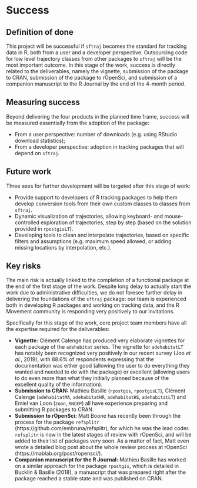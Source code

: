 # Success
<!-- 
Projects should have a definition of done that is measurable, and a thorough understanding going in of what the risks are to delivery 
-->

## Definition of done
<!-- 
What does success look like? 
-->

This project will be successful if `sftraj` becomes the standard for
tracking data in R, both from a user and a developer
perspective. Outsourcing code for low level trajectory classes from
other packages to `sftraj` will be the most important outcome. In this
stage of the work, success is directly related to the deliverables,
namely the vignette, submission of the package to CRAN, submission of
the package to rOpenSci, and submission of a companion manuscript to
the R Journal by the end of the 4-month period.


## Measuring success
<!-- 
How will we know when success is achieved, what markers can we use along the way 
-->

Beyond delivering the four products in the planned time frame, success
will be measured essentially from the adoption of the package:

* From a user perspective: number of downloads (e.g. using RStudio
  download statistics);
* From a developer perspective: adoption in tracking packages that
  will depend on `sftraj`.


## Future work
<!-- 
How could this be extended / developed in the future by yourself and/or the community in general?
-->

Three axes for further development will be targeted after this stage
of work:

  * Provide support to developers of R tracking packages to help them
    develop conversion tools from their own custom classes to classes
    from `sftraj`.
  * Dynamic visualization of trajectories, allowing keyboard- and
    mouse-controlled exploration of trajectories, step by step (based
    on the solution provided in `rpostgisLT`).
  * Developing tools to clean and interpolate trajectories, based on
    specific filters and assumptions (e.g. maximum speed allowed, or
    adding missing locations by interpolation, etc.).


## Key risks
<!-- 
What sort of things could come up that can delay or break the project?

 - [ ] People
 - [ ] Processes
 - [ ] Tooling & Technology
 - [ ] Costs

-->

The main risk is actually linked to the completion of a functional
package at the end of the first stage of the work. Despite long
delay to actually start the work due to administrative difficulties,
we do not foresee further delay in delivering the foundations of the
`sftraj` package: our team is experienced both in developing R
packages and working on tracking data, and the R Movement community is
responding very positively to our invitations.

Specifically for this stage of the work, core project team members
have all the expertise required for the deliverables:

* **Vignette:** Clément Calenge has produced very elaborate vignettes
  for each package of the `adehabitat` series. The vignette for
  `adehabitatLT` has notably been recognized very positively in our
  recent survey (Joo *et al.*, 2019), with 88.6% of respondents
  expressing that the documentation was either good (allowing the user
  to do everything they wanted and needed to do with the package) or
  excellent (allowing users to do even more than what they initially
  planned because of the excellent quality of the information).
* **Submission to CRAN:** Mathieu Basille (`rpostgis`, `rpostgisLT`),
  Clément Calenge (`adehabitatMA`, `adehabitatHR`, `adehabitatHS`,
  `adehabitatLT`) and Emiel van Loon (`zoon`, `RNCEP`) all have
  experience preparing and submitting R packages to CRAN.
* **Submission to rOpenSci:** Matt Boone has recently been through the
  process for the package `refsplitr`
  (https://github.com/embruna/refsplitr), for which he was the lead
  coder. `refsplitr` is now in the latest stages of review with
  rOpenSci, and will be added to their list of packages very soon. As
  a matter of fact, Matt even wrote a detailed blog post about the
  whole review process at rOpenSci
  (https://mablab.org/post/ropensci/).
* **Companion manuscript for the R Journal:** Mathieu Basille has
  worked on a similar approach for the package `rpostgis`, which is
  detailed in Bucklin & Basille (2018), a manuscript that was prepared
  right after the package reached a stable state and was published on
  CRAN.
